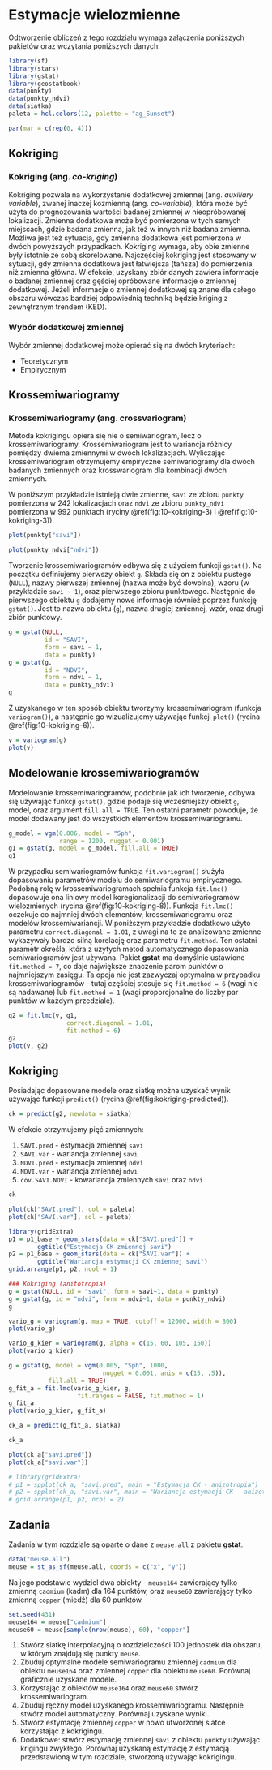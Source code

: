 
# Estymacje wielozmienne {#estymacje-wielozmienne}

Odtworzenie obliczeń z tego rozdziału wymaga załączenia poniższych pakietów oraz wczytania poniższych danych:

```r
library(sf)
library(stars)
library(gstat)
library(geostatbook)
data(punkty)
data(punkty_ndvi)
data(siatka)
paleta = hcl.colors(12, palette = "ag_Sunset")
```

```r
par(mar = c(rep(0, 4)))
```

## Kokriging 

### Kokriging (ang. *co-kriging*)

Kokriging pozwala na wykorzystanie dodatkowej zmiennej (ang. *auxiliary variable*), zwanej inaczej kozmienną (ang. *co-variable*), która może być użyta do prognozowania wartości badanej zmiennej w nieopróbowanej lokalizacji.
Zmienna dodatkowa może być pomierzona w tych samych miejscach, gdzie badana zmienna, jak też w innych niż badana zmienna. 
Możliwa jest też sytuacja, gdy zmienna dodatkowa jest pomierzona w dwóch powyższych przypadkach. 
Kokriging wymaga, aby obie zmienne były istotnie ze sobą skorelowane.
Najczęściej kokriging jest stosowany w sytuacji, gdy zmienna dodatkowa jest łatwiejsza (tańsza) do pomierzenia niż zmienna główna. 
W efekcie, uzyskany zbiór danych zawiera informacje o badanej zmiennej oraz gęściej opróbowane informacje o zmiennej dodatkowej.
Jeżeli informacje o zmiennej dodatkowej są znane dla całego obszaru wówczas bardziej odpowiednią techniką będzie kriging z zewnętrznym trendem (KED).

### Wybór dodatkowej zmiennej

Wybór zmiennej dodatkowej może opierać się na dwóch kryteriach:

- Teoretycznym
- Empirycznym
    
<!--
Kroskowariogramy
Kroskorelogramy
-->

## Krossemiwariogramy

### Krossemiwariogramy (ang. **crossvariogram**)

Metoda kokrigingu opiera się nie o semiwariogram, lecz o krossemiwariogramy. 
Krossemiwariogram jest to wariancja różnicy pomiędzy dwiema zmiennymi w dwóch lokalizacjach.
Wyliczając krossemiwariogram otrzymujemy empiryczne semiwariogramy dla dwóch badanych zmiennych oraz krosswariogram dla kombinacji dwóch zmiennych.

W poniższym przykładzie istnieją dwie zmienne, `savi` ze zbioru `punkty` pomierzona w 242 lokalizacjach oraz `ndvi` ze zbioru `punkty_ndvi` pomierzona w 992 punktach (ryciny \@ref(fig:10-kokriging-3) i \@ref(fig:10-kokriging-3)).

```r
plot(punkty["savi"])
```

```r
plot(punkty_ndvi["ndvi"])
```

Tworzenie krossemiwariogramów odbywa się z użyciem funkcji `gstat()`. Na początku definiujemy pierwszy obiekt `g`. 
Składa się on z obiektu pustego (`NULL`), nazwy pierwszej zmiennej (nazwa może być dowolna), wzoru (w przykładzie `savi ~ 1`), oraz pierwszego zbioru punktowego. 
Następnie do pierwszego obiektu `g` dodajemy nowe informacje również poprzez funkcję `gstat()`. Jest to nazwa obiektu (`g`), nazwa drugiej zmiennej, wzór, oraz drugi zbiór punktowy.

```r
g = gstat(NULL, 
          id = "SAVI", 
          form = savi ~ 1, 
          data = punkty)
g = gstat(g, 
          id = "NDVI", 
          form = ndvi ~ 1, 
          data = punkty_ndvi)
g
```

Z uzyskanego w ten sposób obiektu tworzymy krossemiwariogram (funkcja `variogram()`), a następnie go wizualizujemy używając funkcji `plot()` (rycina \@ref(fig:10-kokriging-6)).

```r
v = variogram(g)
plot(v)
```

## Modelowanie krossemiwariogramów

Modelowanie krossemiwariogramów, podobnie jak ich tworzenie, odbywa się używając funkcji `gstat()`,
<!-- Istnieją dwie podstawowe podejścia modelowania krossemiwariogramów: (1) wspólne modelowanie semiwariogramów i krossemiwariogramów lub (2) modelowanie każdego semiwariogramu i krossemiwariogramu oddzielnie. -->
<!-- W pierwszym podejściu  -->
gdzie podaje się wcześniejszy obiekt `g`, model, oraz argument `fill.all = TRUE`. 
Ten ostatni parametr powoduje, że model dodawany jest do wszystkich elementów krossemiwariogramu.

```r
g_model = vgm(0.006, model = "Sph",
              range = 1200, nugget = 0.001)
g1 = gstat(g, model = g_model, fill.all = TRUE)
g1
```

W przypadku semiwariogramów funkcja `fit.variogram()` służyła dopasowaniu parametrów modelu do semiwariogramu empirycznego. 
Podobną rolę w krossemiwariogramach spełnia funkcja `fit.lmc()` - dopasowuje ona liniowy model koregionalizacji do semiwariogramów wielozmienych (rycina \@ref(fig:10-kokriging-8)).
Funkcja `fit.lmc()` oczekuje co najmniej dwóch elementów, krossemiwariogramu oraz modelów krossemiwariancji. 
W poniższym przykładzie dodatkowo użyto parametru `correct.diagonal = 1.01`, z uwagi na to że analizowane zmienne wykazywały bardzo silną korelację oraz parametru `fit.method`.
Ten ostatni parametr określa, która z użytych metod automatycznego dopasowania semiwariogramów jest używana.
Pakiet **gstat** ma domyślnie ustawione `fit.method = 7`, co daje największe znaczenie parom punktów o najmniejszym zasięgu. 
Ta opcja nie jest zazwyczaj optymalna w przypadku krossemiwariogramów - tutaj częściej stosuje się `fit.method = 6` (wagi nie są nadawane) lub `fit.method = 1` (wagi proporcjonalne do liczby par punktów w każdym przedziale).

```r
g2 = fit.lmc(v, g1,
                correct.diagonal = 1.01,
                fit.method = 6)
g2
plot(v, g2)
```

<!--
```r
# plot(variogram(g, map=TRUE, cutoff=12000, width=800))
plot(variogram(g, alpha = c(60, 105, 150, 195)))
```
-->   

<!-- Drugie podejście polega na modelowaniu każdego semiwariogramu i krossemiwariogramu oddzielnie za pomocą funkcji `gstat()` oraz poprzez podanie za każdym razem odpowiedniego `id`. -->

<!-- ```{r} -->
<!-- model_savi = vgm(0.005, model = "Sph",  -->
<!--                  range = 1200, nugget = 0.001) -->
<!-- g3 = gstat(g,  -->
<!--           id = "SAVI",  -->
<!--           model = model_savi) -->

<!-- model_ndvi = vgm(0.007, model = "Sph",  -->
<!--                  range = 1200, nugget = 0.002) -->
<!-- g3 = gstat(g3,  -->
<!--           id = "NDVI",  -->
<!--           model = model_ndvi) -->
<!-- g3 -->
<!-- ``` -->

<!-- W przypadku semiwariogramów, odpowiednie `id` są zgodne z tymi podanymi podczas tworzenia krossemiwariogramu, natomiast modelowanie krossemiwariogramu polega na podaniu wektora dwóch `id`. -->

<!-- ```{r} -->
<!-- model_kros = vgm(0.0051, model = "Sph", -->
<!--                       range = 1200, nugget = 0.002) -->
<!-- g3 = gstat(g3, -->
<!--           id = c("SAVI", "NDVI"), -->
<!--           model = model_kros) -->
<!-- g3 -->
<!-- ``` -->

<!-- Efekt takiego modelowanie można zobaczyć na rycinie \@ref(fig:kros-model-hand). -->

<!-- ```{r kros-model-hand, fig.cap="Ręcznie dopasowane modele krossemiwariogramu zmiennych savi i ndvi. "} -->
<!-- plot(v, g4) -->
<!-- ``` -->

<!-- ```{r} -->
<!-- g4 = fit.lmc(v, g3, -->
<!--              fit.sills = FALSE, -->
<!--              correct.diagonal = 1.01) -->
<!-- ``` -->


## Kokriging 

Posiadając dopasowane modele oraz siatkę można uzyskać wynik używając funkcji `predict()` (rycina \@ref(fig:kokriging-predicted)). 

```r
ck = predict(g2, newdata = siatka)
```

W efekcie otrzymujemy pięć zmiennych:

1. `SAVI.pred` - estymacja zmiennej `savi`
2. `SAVI.var` - wariancja zmiennej `savi`
3. `NDVI.pred` - estymacja zmiennej `ndvi`
4. `NDVI.var` - wariancja zmiennej `ndvi`
5. `cov.SAVI.NDVI` - kowariancja zmiennych `savi` oraz `ndvi`

```r
ck
```

```r
plot(ck["SAVI.pred"], col = paleta)
plot(ck["SAVI.var"], col = paleta)
```

```r
library(gridExtra)
p1 = p1_base + geom_stars(data = ck["SAVI.pred"]) +
        ggtitle("Estymacja CK zmiennej savi")
p2 = p1_base + geom_stars(data = ck["SAVI.var"]) + 
        ggtitle("Wariancja estymacji CK zmiennej savi")
grid.arrange(p1, p2, ncol = 1)
```

```r
### Kokriging (anitotropia)
g = gstat(NULL, id = "savi", form = savi~1, data = punkty)
g = gstat(g, id = "ndvi", form = ndvi~1, data = punkty_ndvi)
g

vario_g = variogram(g, map = TRUE, cutoff = 12000, width = 800)
plot(vario_g)

vario_g_kier = variogram(g, alpha = c(15, 60, 105, 150))
plot(vario_g_kier)

g = gstat(g, model = vgm(0.005, "Sph", 1000, 
                          nugget = 0.001, anis = c(15, .5)),
           fill.all = TRUE)
g_fit_a = fit.lmc(vario_g_kier, g, 
                   fit.ranges = FALSE, fit.method = 1)
g_fit_a
plot(vario_g_kier, g_fit_a)

ck_a = predict(g_fit_a, siatka)

ck_a
```

```r
plot(ck_a["savi.pred"])
plot(ck_a["savi.var"])
```

```r
# library(gridExtra)
# p1 = spplot(ck_a, "savi.pred", main = "Estymacja CK - anizotropia")
# p2 = spplot(ck_a, "savi.var", main = "Wariancja estymacji CK - anizotropia")
# grid.arrange(p1, p2, ncol = 2)
```

<!--   
## Kokriging pełny i medianowy, kokriging kolokacyjny, 
## Kokriging na podstawie uproszczonych modeli Markowa I i II
-->

## Zadania {#z10}

Zadania w tym rozdziale są oparte o dane z `meuse.all` z pakietu **gstat**.

```r
data("meuse.all")
meuse = st_as_sf(meuse.all, coords = c("x", "y"))
```

Na jego podstawie wydziel dwa obiekty - `meuse164` zawierający tylko zmienną `cadmium` (kadm) dla 164 punktów, oraz `meuse60` zawierający tylko zmienną `copper` (miedź) dla 60 punktów.

```r
set.seed(431)
meuse164 = meuse["cadmium"]
meuse60 = meuse[sample(nrow(meuse), 60), "copper"]
```

1. Stwórz siatkę interpolacyjną o rozdzielczości 100 jednostek dla obszaru, w którym znajdują się punkty `meuse`.
2. Zbuduj optymalne modele semiwariogramu zmiennej `cadmium` dla obiektu `meuse164` oraz zmiennej `copper` dla obiektu `meuse60`.
Porównaj graficznie uzyskane modele.
3. Korzystając z obiektów `meuse164` oraz `meuse60` stwórz krossemiwariogram.
4. Zbuduj ręczny model uzyskanego krossemiwariogramu.
Następnie stwórz model automatyczny.
Porównaj uzyskane wyniki.
5. Stwórz estymację zmiennej `copper` w nowo utworzonej siatce korzystając z kokrigingu.
6. Dodatkowe: stwórz estymację zmiennej `savi` z obiektu `punkty` używając krigingu zwykłego. 
Porównaj uzyskaną estymację z estymacją przedstawioną w tym rozdziale, stworzoną używając kokrigingu.

